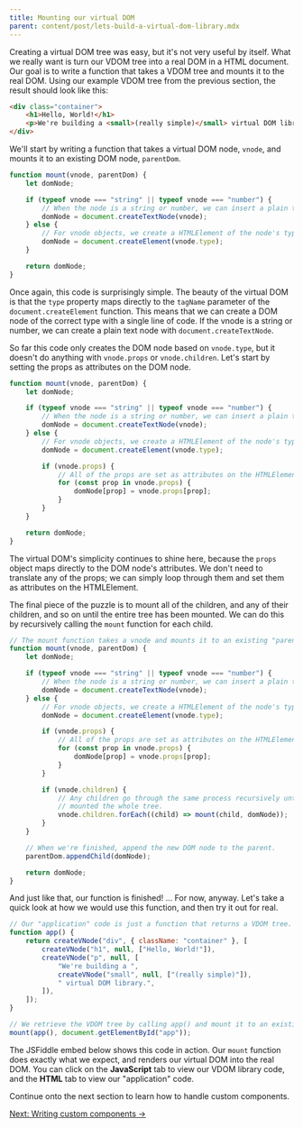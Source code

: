 ```yaml
---
title: Mounting our virtual DOM
parent: content/post/lets-build-a-virtual-dom-library.mdx
---
```


Creating a virtual DOM tree was easy, but it's not very useful by itself. What we really want is turn our VDOM tree into a real DOM in a HTML document. Our goal is to write a function that takes a VDOM tree and mounts it to the real DOM. Using our example VDOM tree from the previous section, the result should look like this:

```html
<div class="container">
    <h1>Hello, World!</h1>
    <p>We're building a <small>(really simple)</small> virtual DOM library.</p>
</div>
```

<CarbonAd />

We'll start by writing a function that takes a virtual DOM node, `vnode`, and mounts it to an existing DOM node, `parentDom`.

```js
function mount(vnode, parentDom) {
    let domNode;

    if (typeof vnode === "string" || typeof vnode === "number") {
        // When the node is a string or number, we can insert a plain text node.
        domNode = document.createTextNode(vnode);
    } else {
        // For vnode objects, we create a HTMLElement of the node's type.
        domNode = document.createElement(vnode.type);
    }

    return domNode;
}
```

Once again, this code is surprisingly simple. The beauty of the virtual DOM is that the `type` property maps directly to the `tagName` parameter of the `document.createElement` function. This means that we can create a DOM node of the correct type with a single line of code. If the vnode is a string or number, we can create a plain text node with `document.createTextNode`.

So far this code only creates the DOM node based on `vnode.type`, but it doesn't do anything with `vnode.props` or `vnode.children`. Let's start by setting the props as attributes on the DOM node.

```js
function mount(vnode, parentDom) {
    let domNode;

    if (typeof vnode === "string" || typeof vnode === "number") {
        // When the node is a string or number, we can insert a plain text node.
        domNode = document.createTextNode(vnode);
    } else {
        // For vnode objects, we create a HTMLElement of the node's type.
        domNode = document.createElement(vnode.type);

        if (vnode.props) {
            // All of the props are set as attributes on the HTMLElement.
            for (const prop in vnode.props) {
                domNode[prop] = vnode.props[prop];
            }
        }
    }

    return domNode;
}
```

The virtual DOM's simplicity continues to shine here, because the `props` object maps directly to the DOM node's attributes. We don't need to translate any of the props; we can simply loop through them and set them as attributes on the HTMLElement.

The final piece of the puzzle is to mount all of the children, and any of their children, and so on until the entire tree has been mounted. We can do this by recursively calling the `mount` function for each child.

```js
// The mount function takes a vnode and mounts it to an existing "parent" DOM node
function mount(vnode, parentDom) {
    let domNode;

    if (typeof vnode === "string" || typeof vnode === "number") {
        // When the node is a string or number, we can insert a plain text node.
        domNode = document.createTextNode(vnode);
    } else {
        // For vnode objects, we create a HTMLElement of the node's type.
        domNode = document.createElement(vnode.type);

        if (vnode.props) {
            // All of the props are set as attributes on the HTMLElement.
            for (const prop in vnode.props) {
                domNode[prop] = vnode.props[prop];
            }
        }

        if (vnode.children) {
            // Any children go through the same process recursively until we have
            // mounted the whole tree.
            vnode.children.forEach((child) => mount(child, domNode));
        }
    }

    // When we're finished, append the new DOM node to the parent.
    parentDom.appendChild(domNode);

    return domNode;
}
```

And just like that, our function is finished! ... For now, anyway. Let's take a quick look at how we would use this function, and then try it out for real.

```js
// Our "application" code is just a function that returns a VDOM tree.
function app() {
    return createVNode("div", { className: "container" }, [
        createVNode("h1", null, ["Hello, World!"]),
        createVNode("p", null, [
            "We're building a ",
            createVNode("small", null, ["(really simple)"]),
            " virtual DOM library.",
        ]),
    ]);
}

// We retrieve the VDOM tree by calling app() and mount it to an existing DOM node.
mount(app(), document.getElementById("app"));
```

The JSFiddle embed below shows this code in action. Our `mount` function does exactly what we expect, and renders our virtual DOM into the real DOM. You can click on the **JavaScript** tab to view our VDOM library code, and the **HTML** tab to view our "application" code.

<JSFiddleEmbed src="https://jsfiddle.net/wildlyinaccurate/uzbn4gw7/13/embedded/result,html,js/" />

Continue onto the next section to learn how to handle custom components.

[Next: Writing custom components &rarr;](/lets-build-a-virtual-dom-library/writing-custom-components)
